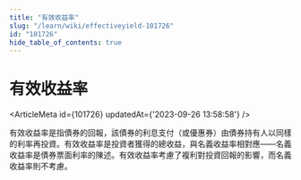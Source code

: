 ```yaml
---
title: "有效收益率"
slug: "/learn/wiki/effectiveyield-101726"
id: "101726"
hide_table_of_contents: true
---
```



# 有效收益率

<ArticleMeta id={101726} updatedAt={'2023-09-26 13:58:58'} />
<div className='border-solid border-b border-t-0 my-4 border-[var(--ifm-color-gray-300)]' />

有效收益率是指債券的回報，該債券的利息支付（或優惠券）由債券持有人以同樣的利率再投資。有效收益率是投資者獲得的總收益，與名義收益率相對應——名義收益率是債券票面利率的陳述。有效收益率考慮了複利對投資回報的影響，而名義收益率則不考慮。
